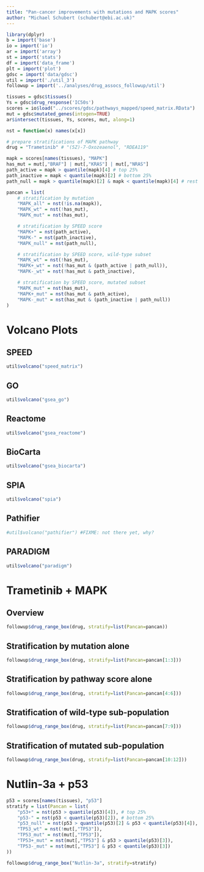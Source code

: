 ```yaml
---
title: "Pan-cancer improvements with mutations and MAPK scores"
author: "Michael Schubert (schubert@ebi.ac.uk)"
---
```


```r
library(dplyr)
b = import('base')
io = import('io')
ar = import('array')
st = import('stats')
df = import('data_frame')
plt = import('plot')
gdsc = import('data/gdsc')
util = import('./util_3')
followup = import('../analyses/drug_assocs_followup/util')

tissues = gdsc$tissues()
Ys = gdsc$drug_response('IC50s')
scores = io$load("../scores/gdsc/pathways_mapped/speed_matrix.RData")
mut = gdsc$mutated_genes(intogen=TRUE)
ar$intersect(tissues, Ys, scores, mut, along=1)

nst = function(x) names(x[x])

# prepare stratifications of MAPK pathway
drug = "Trametinib" # "(5Z)-7-Oxozeaenol", "RDEA119"

mapk = scores[names(tissues), "MAPK"]
has_mut = mut[,"BRAF"] | mut[,"KRAS"] | mut[,"NRAS"]
path_active = mapk > quantile(mapk)[4] # top 25%
path_inactive = mapk < quantile(mapk)[2] # bottom 25%
path_null = mapk > quantile(mapk)[2] & mapk < quantile(mapk)[4] # rest

pancan = list(
    # stratification by mutation
    "MAPK_all" = nst(!is.na(mapk)),
    "MAPK_wt" = nst(!has_mut),
    "MAPK_mut" = nst(has_mut),

    # stratification by SPEED score
    "MAPK+" = nst(path_active),
    "MAPK-" = nst(path_inactive),
    "MAPK_null" = nst(path_null),

    # stratification by SPEED score, wild-type subset
    "MAPK_wt" = nst(!has_mut),
    "MAPK+_wt" = nst(!has_mut & (path_active | path_null)),
    "MAPK-_wt" = nst(!has_mut & path_inactive),

    # stratification by SPEED score, mutated subset
    "MAPK_mut" = nst(has_mut),
    "MAPK+_mut" = nst(has_mut & path_active),
    "MAPK-_mut" = nst(has_mut & (path_inactive | path_null))
)
```

# Volcano Plots

## SPEED

```r
util$volcano("speed_matrix")
```

## GO

```r
util$volcano("gsea_go")
```

## Reactome

```r
util$volcano("gsea_reactome")
```

## BioCarta

```r
util$volcano("gsea_biocarta")
```

## SPIA

```r
util$volcano("spia")
```

## Pathifier

```r
#util$volcano("pathifier") #FIXME: not there yet, why?
```

## PARADIGM

```r
util$volcano("paradigm")
```

# Trametinib + MAPK

## Overview

```r
followup$drug_range_box(drug, stratify=list(Pancan=pancan))
```

## Stratification by mutation alone

```r
followup$drug_range_box(drug, stratify=list(Pancan=pancan[1:3]))
```

## Stratification by pathway score alone

```r
followup$drug_range_box(drug, stratify=list(Pancan=pancan[4:6]))
```

## Stratification of wild-type sub-population

```r
followup$drug_range_box(drug, stratify=list(Pancan=pancan[7:9]))
```

## Stratification of mutated sub-population

```r
followup$drug_range_box(drug, stratify=list(Pancan=pancan[10:12]))
```

# Nutlin-3a + p53

```r
p53 = scores[names(tissues), "p53"]
stratify = list(Pancan = list(
    "p53+" = nst(p53 > quantile(p53)[4]), # top 25%
    "p53-" = nst(p53 < quantile(p53)[2]), # bottom 25%
    "p53_null" = nst(p53 > quantile(p53)[2] & p53 < quantile(p53)[4]), # bottom 25%
    "TP53_wt" = nst(!mut[,"TP53"]),
    "TP53_mut" = nst(mut[,"TP53"]),
    "TP53+_mut" = nst(mut[,"TP53"] & p53 > quantile(p53)[3]),
    "TP53-_mut" = nst(mut[,"TP53"] & p53 < quantile(p53)[3])
))

followup$drug_range_box("Nutlin-3a", stratify=stratify)
```
